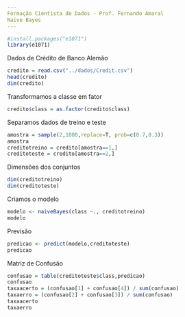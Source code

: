 ```yaml
---
Formação Cientista de Dados - Prof. Fernando Amaral
Naive Bayes
---
```


```r
#install.packages("e1071")
library(e1071)
```
Dados de Crédito de Banco Alemão
```r
credito = read.csv("../dados/Credit.csv")
head(credito)
dim(credito)
```
Transformamos a classe em fator
```r
credito$class = as.factor(credito$class)
```
Separamos dados de treino e teste
```r
amostra = sample(2,1000,replace=T, prob=c(0.7,0.3))
amostra
creditotreino = credito[amostra==1,]
creditoteste = credito[amostra==2,]
```
Dimensões dos conjuntos
```r
dim(creditotreino)
dim(creditoteste)
```
Criamos o modelo
```r
modelo <- naiveBayes(class ~., creditotreino)
modelo
```
Previsão
```r
predicao <- predict(modelo,creditoteste)
predicao
```
Matriz de Confusão
```r
confusao = table(creditoteste$class,predicao)
confusao
taxaacerto = (confusao[1] + confusao[4]) / sum(confusao)
taxaerro = (confusao[2] + confusao[3]) / sum(confusao)
taxaacerto
taxaerro
```


```r
```


